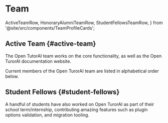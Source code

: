 # Team

  ActiveTeamRow,
  HonoraryAlumniTeamRow,
  StudentFellowsTeamRow,
} from '@site/src/components/TeamProfileCards';

## Active Team {#active-team}

The Open TutorAI team works on the core functionality, as well as the Open TurorAI documentation website.

Current members of the Open TurorAI team are listed in alphabetical order below.

<ActiveTeamRow />

## Student Fellows {#student-fellows}

A handful of students have also worked on Open TurorAI as part of their school term/internship, contributing amazing features such as plugin options validation, and migration tooling.

<StudentFellowsTeamRow />

